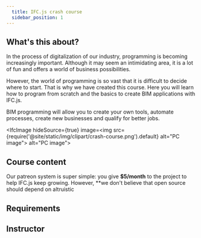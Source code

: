```yaml
---
  title: IFC.js crash course
  sidebar_position: 1
---
```



## What's this about?

In the process of digitalization of our industry, programming is becoming increasingly important. Although it may seem an intimidating area, it is a lot of fun and offers a world of business possibilities.

However, the world of programming is so vast that it is difficult to decide where to start. That is why we have created this course. Here you will learn how to program from scratch and the basics to create BIM applications with IFC.js.

<IfcCard>
    BIM programming will allow you to create your own tools, automate processes, create new businesses and qualify for better jobs.
</IfcCard>



<IfcImage hideSource={true} image=<img src={require('@site/static/img/clipart/crash-course.png').default} alt="PC image"></img>
   alt="PC image"></IfcImage>



## Course content

Our patreon system is super simple: you give **$5/month** to the project to help IFC.js keep growing. However, **we don't believe that open source should depend on altruistic

## Requirements

## Instructor
